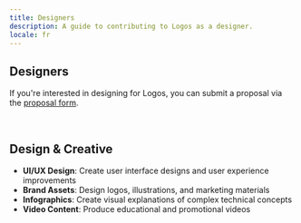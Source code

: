 ```yaml
---
title: Designers
description: A guide to contributing to Logos as a designer.
locale: fr
---
```


## Designers

If you're interested in designing for Logos, you can submit a proposal via the [proposal form](/proposals).

<br />

## Design & Creative

- **UI/UX Design**: Create user interface designs and user experience improvements
- **Brand Assets**: Design logos, illustrations, and marketing materials
- **Infographics**: Create visual explanations of complex technical concepts
- **Video Content**: Produce educational and promotional videos
